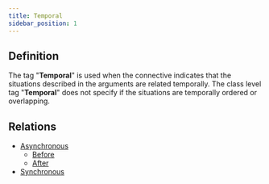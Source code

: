 ```yaml
---
title: Temporal
sidebar_position: 1
---
```


## Definition

The tag "**Temporal**" is used when the connective indicates that the situations described in the arguments are related temporally.
The class level tag "**Temporal**" does not specify if the situations are temporally ordered or overlapping.

## Relations
- [Asynchronous](./Asynchronous)
  - [Before](./Asynchronous/before.mdx)
  - [After](./Asynchronous/after.mdx)
- [Synchronous](./synchronous.mdx)